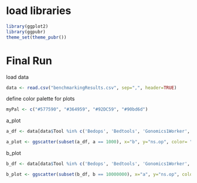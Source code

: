 # load libraries
```r
library(ggplot2)
library(ggpubr)
theme_set(theme_pubr())
```

# Final Run
load data
```r
data <- read.csv("benchmarkingResults.csv", sep=",", header=TRUE)
```
define color palette for plots
```r
myPal <- c("#577590", "#364959", "#92DC59", "#90bd6d") 
```
a_plot
```r
a_df <- data[data$Tool %in% c('Bedops', 'Bedtools', 'Gonomics1Worker', 'Gonomics4Worker'), ]

a_plot <- ggscatter(subset(a_df, a == 1000), x="b", y="ns.op", color= "Tool", add="loess", conf.int=TRUE, palette=myPal)+yscale("log10", .format=TRUE)+xscale("log10", .format=TRUE)+ylab("Runtime (ns/op)")+xlab("Input File Size (number of entries)")+ggtitle("Select File Size = 1,000 entries")
```
b_plot
```r
b_df <- data[data$Tool %in% c('Bedops', 'Bedtools', 'Gonomics1Worker', 'Gonomics8Worker'), ]

b_plot <- ggscatter(subset(b_df, b == 10000000), x="a", y="ns.op", color="Tool", add="loess", conf.int=TRUE, palette=myPal)+yscale("log10", .format=TRUE)+xscale("log10", .format=TRUE)+ylab("Runtime (ns/op)")+xlab("Select File Size (number of entries)")+ggtitle("Input File Size = 10,000,000 entries")
```
